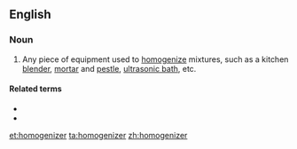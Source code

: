 ==English==

===Noun===
{{en-noun}}

# Any piece of equipment used to [[homogenize]] mixtures, such as a kitchen [[blender]], [[mortar]] and [[pestle]], [[ultrasonic bath]], etc.

====Related terms====
* {{l|en|homogeneous}}
* {{l|en|homogenize}}

[[et:homogenizer]]
[[ta:homogenizer]]
[[zh:homogenizer]]